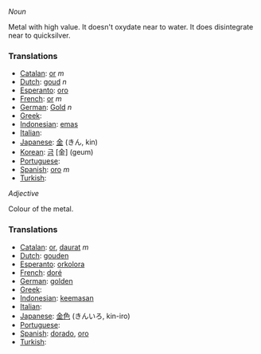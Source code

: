 ''Noun''

Metal with high value. It doesn't oxydate near to water. It does disintegrate near to quicksilver.

===Translations===

* [[Catalan]]: [[or]] ''m''
* [[Dutch]]: [[goud]] ''n''
* [[Esperanto]]: [[oro]]
* [[French]]: [[or]] ''m''
* [[German]]: [[Gold]] ''n''
* [[Greek]]: [[]]
* [[Indonesian]]: [[emas]]
* [[Italian]]: [[]]
* [[Japanese]]: [[金]] (きん, kin)
* [[Korean]]: [[금]] [金] (geum)
* [[Portuguese]]: [[]]
* [[Spanish]]: [[oro]] ''m''
* [[Turkish]]: [[]]

''Adjective''

Colour of the metal.

===Translations===

* [[Catalan]]: [[or]], [[daurat]] ''m''
* [[Dutch]]: [[gouden]]
* [[Esperanto]]: [[orkolora]]
* [[French]]: [[doré]]
* [[German]]: [[golden]]
* [[Greek]]: [[]]
* [[Indonesian]]: [[emas|keemasan]]
* [[Italian]]: [[]]
* [[Japanese]]: [[金色]] (きんいろ, kin-iro)
* [[Portuguese]]: [[]]
* [[Spanish]]: [[dorado]], [[oro]]
* [[Turkish]]: [[]]